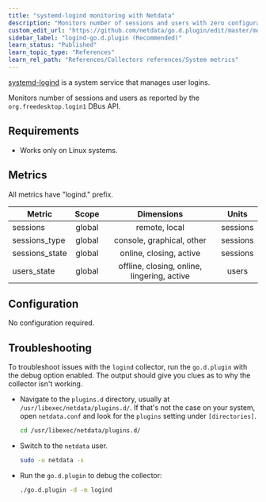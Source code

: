 ```yaml
---
title: "systemd-logind monitoring with Netdata"
description: "Monitors number of sessions and users with zero configuration, per-second metric granularity, and interactive visualizations."
custom_edit_url: "https://github.com/netdata/go.d.plugin/edit/master/modules/logind/README.md"
sidebar_label: "logind-go.d.plugin (Recommended)"
learn_status: "Published"
learn_topic_type: "References"
learn_rel_path: "References/Collectors references/System metrics"
---
```



[systemd-logind](https://www.freedesktop.org/software/systemd/man/systemd-logind.service.html) is a system service that
manages user logins.

Monitors number of sessions and users as reported by the `org.freedesktop.login1` DBus API.

## Requirements

- Works only on Linux systems.

## Metrics

All metrics have "logind." prefix.

| Metric         | Scope  |                 Dimensions                  |  Units   |
|----------------|:------:|:-------------------------------------------:|:--------:|
| sessions       | global |                remote, local                | sessions |
| sessions_type  | global |          console, graphical, other          | sessions |
| sessions_state | global |           online, closing, active           | sessions |
| users_state    | global | offline, closing, online, lingering, active |  users   |

## Configuration

No configuration required.

## Troubleshooting

To troubleshoot issues with the `logind` collector, run the `go.d.plugin` with the debug option enabled. The
output should give you clues as to why the collector isn't working.

- Navigate to the `plugins.d` directory, usually at `/usr/libexec/netdata/plugins.d/`. If that's not the case on
  your system, open `netdata.conf` and look for the `plugins` setting under `[directories]`.

  ```bash
  cd /usr/libexec/netdata/plugins.d/
  ```

- Switch to the `netdata` user.

  ```bash
  sudo -u netdata -s
  ```

- Run the `go.d.plugin` to debug the collector:

  ```bash
  ./go.d.plugin -d -m logind
  ```

